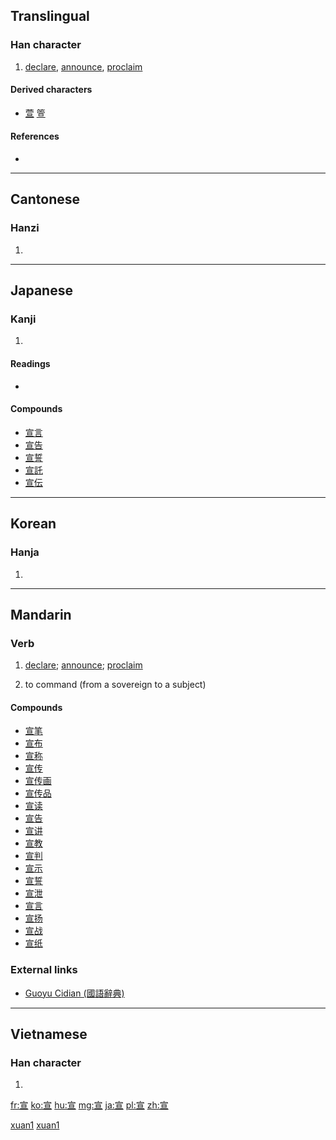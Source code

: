 ==Translingual==

===Han character===
{{Han char|rn=40|rad=宀|as=06|sn=9|four=3010<sub>6</sub>|canj=十一日一 (JMAM)|ids=⿱[[宀]][[亘]]}}

# [[declare]], [[announce]], [[proclaim]]

====Derived characters====
* [[萱]] [[箮]]

====References====
* {{Han ref|kx=0284.160|dkj=07132|dj=0562.040|hdz=20923.100|uh=5BA3|ud=23459|bh=ABC5|bd=43973}}

----

==Cantonese==

===Hanzi===
{{yue-hanzi|jyut=|y=syun1}}

# {{defn|lang=yue|sort=宀06}}

----

==Japanese==

===Kanji===
{{ja-kanji|grade=6|rs=宀06}}

# {{defn|lang=ja|sort=宀06}}

====Readings====
* {{ja-readings|on=[[せん]] (sen)|kun=[[のる]] (noru), [[のたまう]] (notamau)}}

====Compounds====
* [[宣言]]
* [[宣告]]
* [[宣誓]]
* [[宣託]]
* [[宣伝]]

----

==Korean==

===Hanja===
{{ko-hanja|hangeul=선|rv=seon|mr=sŏn}}

# {{defn|lang=ko|sort=宀06}}

----

==Mandarin==

===Verb===
{{cmn-verb|ts|pin=xuān|pint=xuan1|rs=宀06}}

# {{literary|lang=zh-tw|skey=宀06}} [[declare]]; [[announce]]; [[proclaim]]
# {{archaic|lang=zh-tw|skey=宀06}} to command (from a sovereign to a subject)

====Compounds====
* [[宣笔]]
* [[宣布]]
* [[宣称]]
* [[宣传]]
* [[宣传画]]
* [[宣传品]]
* [[宣读]]
* [[宣告]]
* [[宣讲]]
* [[宣教]]
* [[宣判]]
* [[宣示]]
* [[宣誓]]
* [[宣泄]]
* [[宣言]]
* [[宣扬]]
* [[宣战]]
* [[宣纸]]

===External links===
* [http://140.111.34.46/cgi-bin/dict/GetContent.cgi?Database=dict&DocNum=103449&GraphicWord=yes&QueryString=宣$ Guoyu Cidian (國語辭典)]

[[Category:Simplified Chinese archaic terms|xuan1]]
[[Category:Simplified Chinese literary terms|xuan1]]

----

==Vietnamese==

===Han character===
{{vi-hantu|[[tuyên]]|rs=宀06}}

# {{defn|lang=vi|sort=宀06}}

[[fr:宣]]
[[ko:宣]]
[[hu:宣]]
[[mg:宣]]
[[ja:宣]]
[[pl:宣]]
[[zh:宣]]